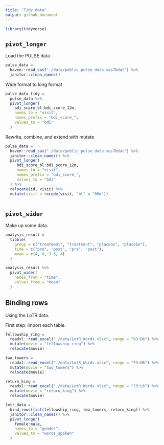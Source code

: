 ```yaml
---
title: "Tidy data"
output: github_document
---
```


```r
library(tidyverse)
```


## `pivot_longer`

Load the PULSE data

```r
pulse_data = 
  haven::read_sas("./data/public_pulse_data.sas7bdat") %>%
  janitor::clean_names()
```

Wide format to long format

```r
pulse_data_tidy = 
  pulse_data %>%  
  pivot_longer(
    bdi_score_bl:bdi_score_12m,
    names_to = "visit",
    names_prefix = "bdi_score_",
    values_to = "bdi"
  )
```

Rewrite, combine, and extend with mutate

```r
pulse_data = 
  haven::read_sas("./data/public_pulse_data.sas7bdat") %>%
  janitor::clean_names() %>% 
  pivot_longer(
     bdi_score_bl:bdi_score_12m,
     names_to = "visit",
     names_prefix = "bdi_score_",
     values_to = "bdi"
  ) %>% 
  relocate(id, visit) %>% 
  mutate(visit = recode(visit, "bl" = "00m"))
  
```

## `pivot_wider`

Make up some data.

```r
analysis_result = 
  tibble(
    group = c("treatment", "treatment", "placebo", "placebo"),
    time = c("pre", "post", "pre", "post"),
    mean = c(4, 8, 3.5, 4)
  )

analysis_result %>% 
  pivot_wider(
    names_from = "time",
    values_from = "mean"
  )

```

## Binding rows

Using the LoTR data.
 
First step: import each table.

```r
fellowship_ring = 
  readxl::read_excel("./data/LotR_Words.xlsx", range = "B3:D6") %>% 
  mutate(movie = "fellowship_ring") %>% 
  relocate(movie)

two_towers = 
  readxl::read_excel("./data/LotR_Words.xlsx", range = "F3:H6") %>% 
  mutate(movie = "two_towers") %>% 
  relocate(movie)

return_king = 
  readxl::read_excel("./data/LotR_Words.xlsx", range = "J3:L6") %>% 
  mutate(movie = "return_king") %>% 
  relocate(movie)

lotr_data = 
  bind_rows(list(fellowship_ring, two_towers, return_king)) %>% 
  janitor::clean_names() %>% 
  pivot_longer(
    female:male,
    names_to = "gender",
    values_to = "words_spoken"
  )
```

